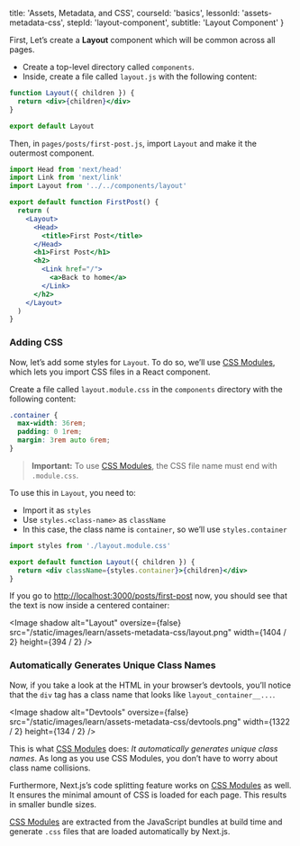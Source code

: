 
  title: 'Assets, Metadata, and CSS',
  courseId: 'basics',
  lessonId: 'assets-metadata-css',
  stepId: 'layout-component',
  subtitle: 'Layout Component'
}

First, Let’s create a **Layout** component which will be common across all pages.

- Create a top-level directory called `components`.
- Inside, create a file called `layout.js` with the following content:

```jsx
function Layout({ children }) {
  return <div>{children}</div>
}

export default Layout
```

Then, in `pages/posts/first-post.js`, import `Layout` and make it the outermost component.

```jsx
import Head from 'next/head'
import Link from 'next/link'
import Layout from '../../components/layout'

export default function FirstPost() {
  return (
    <Layout>
      <Head>
        <title>First Post</title>
      </Head>
      <h1>First Post</h1>
      <h2>
        <Link href="/">
          <a>Back to home</a>
        </Link>
      </h2>
    </Layout>
  )
}
```

### Adding CSS

Now, let’s add some styles for `Layout`. To do so, we’ll use [CSS Modules](/docs/basic-features/built-in-css-support#adding-component-level-css), which lets you import CSS files in a React component.

Create a file called `layout.module.css` in the `components` directory with the following content:

```css
.container {
  max-width: 36rem;
  padding: 0 1rem;
  margin: 3rem auto 6rem;
}
```

> **Important:** To use [CSS Modules](/docs/basic-features/built-in-css-support#adding-component-level-css), the CSS file name must end with `.module.css`.

To use this in `Layout`, you need to:

- Import it as `styles`
- Use `styles.<class-name>` as `className`
- In this case, the class name is `container`, so we’ll use `styles.container`

```jsx
import styles from './layout.module.css'

export default function Layout({ children }) {
  return <div className={styles.container}>{children}</div>
}
```

If you go to [http://localhost:3000/posts/first-post](http://localhost:3000/posts/first-post) now, you should see that the text is now inside a centered container:

<Image
  shadow
  alt="Layout"
  oversize={false}
  src="/static/images/learn/assets-metadata-css/layout.png"
  width={1404 / 2}
  height={394 / 2}
/>

### Automatically Generates Unique Class Names

Now, if you take a look at the HTML in your browser’s devtools, you’ll notice that the `div` tag has a class name that looks like `layout_container__...`.

<Image
  shadow
  alt="Devtools"
  oversize={false}
  src="/static/images/learn/assets-metadata-css/devtools.png"
  width={1322 / 2}
  height={134 / 2}
/>

This is what [CSS Modules](/docs/basic-features/built-in-css-support#adding-component-level-css) does: _It automatically generates unique class names_. As long as you use CSS Modules, you don’t have to worry about class name collisions.

Furthermore, Next.js’s code splitting feature works on [CSS Modules](/docs/basic-features/built-in-css-support#adding-component-level-css) as well. It ensures the minimal amount of CSS is loaded for each page. This results in smaller bundle sizes.

[CSS Modules](/docs/basic-features/built-in-css-support#adding-component-level-css) are extracted from the JavaScript bundles at build time and generate `.css` files that are loaded automatically by Next.js.

